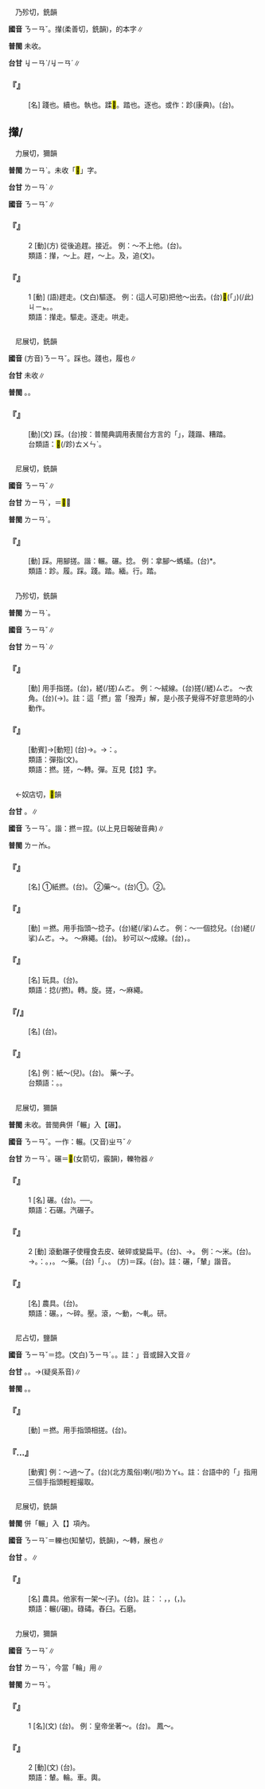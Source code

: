 
=={{ruby|<mark>&#xf8fe5;</mark>|ㄋㄧㄢˇ}}==

　乃殄切，銑韻

'''國音''' <rt>ㄋㄧㄢˇ</rt>。攆(柔善切，銑韻)，的本字∥

'''普閩''' 未收。

'''台甘''' <rt>ㆢㄧㄢˋ/ㆢㄧㄢˊ</rt>∥

    

==='''『{{ruby|<mark>&#xf8fe5;</mark>|ㄋㄧㄢˇ}}』'''===
: [名] 踐也。續也。執也。蹂<mark>&#xf8fe5;</mark>。踏也。逐也。或作：跈(康典)。(台){{ruby|<mark>&#xf8fe5;</mark>|ㆢㄧㄢˋ/ㆢㄧㄢˊ}}。
    

==攆/{{ruby|<mark>&#xf8fe5;</mark>|ㄋㄧㄢˇ}}==

　力展切，獮韻

'''普閩''' <rt>ㄌㄧㄢˋ</rt>。未收「<mark>&#xf8fe5;</mark>」字。

'''台甘''' <rt>ㄌㄧㄢˋ</rt>∥

'''國音''' <rt>ㄋㄧㄢˇ</rt>∥

    

==='''『{{ruby|攆|ㄋㄧㄢˇ}}』'''===
:2  [動](方) 從後追趕。接近。 例：～不上他。(台){{ruby|逐|ㆢㄧㆦㆶ/ㄌㄧㆦㆶ}}{{ruby|伊|ㄧ}}{{ruby|<mark>&#xffa45;</mark>|ㆠㆤ˫/ㆠㄨㆤ˫}}{{ruby|著|ㄉㄧㄜㆷ ͘}}。
:類語：攆，～上。趕，～上。及，追(文)。
:
    

==='''『{{ruby|攆|ㄋㄧㄢˇ}}』'''===
:1  [動] (語)趕走。(文白)驅逐。 例：(這人可惡)把他～出去。(台)<mark>&#xffb50;</mark>(「{{ruby|此|ㄐㄧˋ}}{{ruby|一|ㄐㄧㆵ ͘}}」)(/此)<rt>ㄐㄧㆵ</rt>{{ruby|個|ㆤˊ}}{{ruby|人|ㄌㄤˊ}}{{ruby|真|ㄐㄧㄣ}}{{ruby|可|ㄎㄜˋ/ㄎㆦˋ}}{{ruby|惡|ㆦ˪}}{{ruby|共|ㄍㄚ˫}}{{ruby|趕|ㄍㄨㆩˋ}}{{ruby|出|ㄘㄨㆵ}}{{ruby|去|·ㄎㄧ˪}}。{{ruby|捙|ㄑㄧㄚ}}{{ruby|出|ㄘㄨㆵ}}{{ruby|去|·ㄎㄧ˪}}。
:類語：攆走。驅走。逐走。哄走。
:
    

=={{ruby|蹍|ㄋㄧㄢˇ}}==

　尼展切，銑韻

'''國音''' (方音)<rt>ㄋㄧㄢˇ</rt>。踩也。踐也，履也∥

'''台甘''' 未收∥

'''普閩''' {{ruby|(文)|ㄌㄧㄢˋ}}{{ruby|。|ㄊㄧㄢˋ}}。{{ruby|(白)|ㄊㄨㄣˋ}}。

    

==='''『{{ruby|蹍|ㄋㄧㄢˇ}}』'''===
: [動](文) 踩。(台)按：普閩典調用表閩台方言的「{{ruby|蹍|ㄊㄨㄣˋ}}」，踐蹋、糟踏。
:台類語：<mark>&#xf9af8;</mark>(/跈)<rt>ㄊㄨㄣˋ</rt>。
:
    

=={{ruby|跈|ㄋㄧㄢˇ}}==

　尼展切，銑韻

'''國音''' <rt>ㄋㄧㄢˇ</rt>∥

'''台甘''' <rt>ㄌㄧㄢˋ</rt>，{{ruby|步|ㄅㆦ˫}}{{ruby|跈|ㄌㄧㄢˋ}}{{ruby|。|ㄊㄧㄢˋ}}{{ruby|→|ㄊㄨㄣˋ}}＝<mark>&#xf9759;</mark>∥

'''普閩''' <rt>ㄌㄧㄢˋ</rt>{{ruby|。|ㄊㄧㄢˋ}}。

    

==='''『{{ruby|跈|ㄋㄧㄢˇ}}』'''===
: [動] 踩。用腳搓。諧：輾。碾。捻。 例：拿腳～螞蟻。(台){{ruby|用|ㄧㆲ˫/ㄧㄥ˫}}{{ruby|骹|ㄎㄚ}}{{ruby|<mark>&#xf8fc7;</mark>|ㄏㄨㆤˊ}}*{{ruby|蚼|ㄍㄠˋ}}{{ruby|蟻|ㄏㄧㄚ˫}}。
:類語：跈。履。踩。踐。踏。緬。行。踏。
:
    

=={{ruby|撚|ㄋㄧㄢˇ}}==

　乃殄切，銑韻

'''普閩''' <rt>ㄌㄧㄢˋ</rt>。

'''國音''' <rt>ㄋㄧㄢˇ</rt>∥

'''台甘''' <rt>ㄌㄧㄢˋ</rt>∥

    

==='''『{{ruby|撚|ㄋㄧㄢˇ}}』'''===
: [動] 用手指搓。(台){{ruby|撚|ㄌㄧㄢˋ}}，{{ruby|用|ㄧㆲ˫/ㄧㄥ˫}}{{ruby|掌|ㄐㄧㄥˋ}}{{ruby|頭|ㄊㄠˊ}}{{ruby|仔|ㄚ}}縒(/搓)<rt>ㄙㄜ</rt>。 例：～絨線。(台)搓(/縒)<rt>ㄙㄜ</rt>{{ruby|凸|ㄆㆲ˪}}{{ruby|紗|ㄙㆤ}}{{ruby|線|ㄙㄨㆩ˪}}。 ～衣角。(台){{ruby|撚|ㄌㄧㄢˋ}}(→{{ruby|捻|ㄌㄧㄚㆴ}}{{ruby|捏|ㄋㄧㆷ ͘}}){{ruby|衫|ㄙㆩ}}{{ruby|仔|ㄚ}}{{ruby|裾|ㄍㄧ}}。註：這「撚」當「撥弄」解，是小孩子覺得不好意思時的小動作。
    

==='''『{{ruby|撚|ㄋㄧㄢˇ}}{{ruby|指|ㄓˇ}}』'''===
: [動賓]→[動短] (台){{ruby|撚|ㄌㄧㄢˋ}}→{{ruby|<mark>&#xf91ad;</mark>|ㄉㄧㄚㆶ ͘}}{{ruby|掌|ㄐㄧㄥˋ}}{{ruby|頭|ㄊㄠˊ}}{{ruby|仔|ㄚ}}{{ruby|丌|ㆤ}}{{ruby|中|ㄉㄧㆲ}}{{ruby|間|ㄍㄢ}}。→{{ruby|比|ㄅㄧˋ}}{{ruby|喻|ㆡㄨ˫/ㄌㄨ˫}}：{{ruby|極|ㄍㄧㆤㆶ ͘}}{{ruby|其|ㄍㄧˊ}}{{ruby|短|ㄉㆤˋ}}{{ruby|丌|ㆤ}}{{ruby|時|ㄒㄧˊ}}{{ruby|間|ㄍㄢ}}。
:類語：彈指(文)。
:
:類語：撚。搓，～轉。彈。互見【捻】字。
:
    

=={{ruby|捻|ㄋㄧㄢˇ}}==

　←奴店切，<mark>&#xf96d9;</mark>韻

'''台甘''' {{ruby|(文)|ㄌㄧㆰ˪}}。{{ruby|(文)|ㄌㄧㄚㆴ}}∥

'''國音''' <rt>ㄋㄧㄢˇ</rt>。諧：撚{{ruby|。|ㄋㄧㄝ}}＝捏。(以上見日報破音典)∥

'''普閩''' <rt>ㄌㄧㆰ˪</rt>{{ruby|。|ㄌㄧㆰ˫}}。

    

==='''『{{ruby|捻|ㄋㄧㄢˇ}}{{ruby|子|·ㄗˇ}}』'''===
: [名] ①紙撚。(台){{ruby|紙|ㄗㄨㄚˋ}}{{ruby|撚|ㄌㄧㄢˋ}}。 ②藥～。(台)①{{ruby|指|ㄐㄧˋ}}{{ruby|有|ㄨ˫}}{{ruby|火|ㄏㄨㆤˋ/ㄏㆤˋ}}{{ruby|藥|ㄧㄜㆷ ͘}}{{ruby|丌|ㆤ}}{{ruby|紙|ㄗㄨㄚˋ}}{{ruby|根|ㄍㄨㄣ/ㄍㄧㄣ}}。②{{ruby|藥|ㄧㄜㆷ ͘}}{{ruby|布|ㄅㆦ˪}}。
    

==='''『{{ruby|捻|ㄋㄧㄢˇ}}』'''===
: [動] ＝撚。用手指頭～捻子。(台){{ruby|用|ㄧㆲ˫/ㄧㄥ˫}}{{ruby|手|ㄑㄧㄨˋ}}{{ruby|掌|ㄐㄧㄥˋ}}{{ruby|頭|ㄊㄠˊ}}{{ruby|仔|ㄚ}}縒(/挲)<rt>ㄙㄜ</rt>{{ruby|紙|ㄗㄨㄚˋ}}{{ruby|薰|ㄏㄨㄣ}}{{ruby|撚|ㄌㄧㄢˋ}}。 例：～一個捻兒。(台)縒(/挲)<rt>ㄙㄜ</rt>{{ruby|一|ㄐㄧㆵ ͘}}{{ruby|枝|ㄍㄧ}}{{ruby|紙|ㄗㄨㄚˋ}}{{ruby|撚|ㄌㄧㄢˋ}}{{ruby|丁|ㄉㄧㄥ}}。→{{ruby|燈|ㄉㄧㄥ}}{{ruby|心|ㄒㄧㆬ}}。 ～麻繩。(台){{ruby|搓|ㄙㄜ}}{{ruby|麻|ㄇㄨㄚˊ}}{{ruby|索|ㄙㄜㆷ}}。 紗可以～成線。(台){{ruby|紗|ㄙㆤ}}，{{ruby|撚|ㄌㄧㄢˋ}}{{ruby|縒|ㄙㄜ}}{{ruby|做|ㄗㄨㆤ˪/ㄗㄜ˪}}{{ruby|線|ㄙㄨㆩ˪}}。
    

==='''『{{ruby|捻|ㄋㄧㄢˇ}}{{ruby|捻|ㄋㄧㄢˇ}}{{ruby|轉|ㄓㄨㄢˇ}}{{ruby|兒|ㄦ}}』'''===
: [名] 玩具。(台){{ruby|用|ㄧㆲ˫/ㄧㄥ˫}}{{ruby|手|ㄑㄧㄨˋ}}{{ruby|撚|ㄌㄧㄢˋ}}{{ruby|丌|ㆤ}}{{ruby|細|ㄙㄨㆤ˪/ㄙㆤ˪}}{{ruby|粒|ㄌㄧㄚㆴ ͘}}{{ruby|干|ㄍㄢ}}{{ruby|樂|ㄌㆦㆶ ͘}}。
:類語：捻(/撚)。轉。旋。搓，～麻繩。
:
    

==='''『{{ruby|燈|ㄉㄥ}}{{ruby|捻|ㄋㄧㄢˇ}}/{{ruby|撚|ㄋㄧㄢˇ}}{{ruby|兒|ㄦ}}』'''===
: [名] (台){{ruby|燈|ㄉㄧㄥ}}{{ruby|芯|ㄒㄧㆬ}}{{ruby|丌|ㆤ}}{{ruby|鏇|ㄗㄨㄣ˫}}{{ruby|仔|ㄚ}}。
    

==='''『{{ruby|捻|ㄋㄧㄢˇ}}』'''===
: [名] 例：紙～(兒)。(台){{ruby|紙|ㄗㄨㄚˋ}}{{ruby|撚|ㄌㄧㄢˋ}}。 藥～子。
:台類語：{{ruby|熏|ㄏㄨㄣ}}{{ruby|撚|ㄌㄧㄢˋ}}。{{ruby|水|ㄗㄨㄧˋ}}{{ruby|熏|ㄏㄨㄣ}}{{ruby|吹|ㄘㄨㆤ/ㄘㆤ}}{{ruby|用|ㄧㆲ˫}}。
:
    

=={{ruby|碾|ㄋㄧㄢˇ}}==

　尼展切，獮韻

'''普閩''' 未收。普閩典併「輾」入【碾】。

'''國音''' <rt>ㄋㄧㄢˇ</rt>。一作：輾。(又音)<rt>ㄓㄢˇ</rt>∥

'''台甘''' <rt>ㄌㄧㄢˋ</rt>。碾＝<mark>&#xf98b6;</mark>(女箭切，霰韻)，轢物器∥

    

==='''『{{ruby|碾|ㄋㄧㄢˇ}}』'''===
:1  [名] 碾{{ruby|子|·ㄗˇ}}。(台){{ruby|用|ㄧㆲ˫/ㄧㄥ˫}}{{ruby|來|ㄌㄞˊ}}{{ruby|壓|ㄉㆤㆷ}}{{ruby|重|ㄉㄤ˫}}{{ruby|將|ㄐㄧㆲ}}{{ruby|物|ㄇㆭㆷ ͘/ㄇㄧㆷ ͘}}{{ruby|件|ㄍㄧㆩ˫}}{{ruby|研|ㆣㄧㄥˋ/ㄫㄞˋ}}{{ruby|碎|ㄘㄨㄧ˪}}{{ruby|丌|ㆤ}}{{ruby|器|ㄎㄧ˪}}{{ruby|具|ㄍㄨ˫}}。──{{ruby|石|ㄐㄧㄜㆷ ͘}}{{ruby|碖|ㄌㄨㄣˋ}}。
:類語：石碾。汽碾子。
:
    

==='''『{{ruby|碾|ㄋㄧㄢˇ}}』'''===
:2  [動] 滾動蹍子使糧食去皮、破碎或變扁平。(台){{ruby|碾|ㄌㄧㄢˋ}}、{{ruby|研|ㆣㄧㄥˋ}}→{{ruby|絞|ㄍㄚˋ}}。 例：～米。(台){{ruby|用|ㄧㆲ˫/ㄧㄥ˫}}{{ruby|石|ㄐㄧㄜㆷ ͘}}{{ruby|碖|ㄌㄨㄣˋ}}{{ruby|研|ㆣㄧㄥˋ}}{{ruby|米|ㆠㄧˋ}}。→{{ruby|絞|ㄍㄚˋ}}{{ruby|米|ㆠㄧˋ}}。{{ruby|用|ㄧㆲ˫}}{{ruby|機|ㄍㄧ/ㄍㆤ/ㄍㄨㆤ}}{{ruby|器|ㄎㄧ˪}}{{ruby|舂|ㄐㄧㄥ}}{{ruby|米|ㆠㄧˋ}}{{ruby|丌|ㆤ}}{{ruby|工|ㄍㄤ}}{{ruby|場|ㄉㄧㆫˊ/ㄉㄧㆧˊ}}{{ruby|叫|ㄍㄧㄜ˪}}：{{ruby|米|ㆠㄧˋ}}{{ruby|絞|ㄍㄚˋ}}。{{ruby|絞|ㄍㄚˋ}}{{ruby|狀|ㄗㆲ˫}}{{ruby|鼓|ㄍㆦˋ}}{{ruby|動|ㄉㆲ˫}}{{ruby|機|ㄍㄧ}}{{ruby|械|ㄏㄞ˫}}，{{ruby|機|ㄍㄧ}}{{ruby|械|ㄏㄞ˫}}{{ruby|捲|ㄍㆭˋ}}{{ruby|入|ㆢㄧㆴ ͘/ㄌㄧㆴ ͘}}{{ruby|物|ㄇㆭㆷ ͘/ㄇㄧㆷ ͘}}{{ruby|件|ㄍㄧㆩ˫}}。 ～藥。(台){{ruby|用|ㄧㄥ˫/ㄧㆲ˫}}「{{ruby|碾|ㄋㄧㄢˇ}}{{ruby|船|ㄔㄨㄢˊ}}」、{{ruby|研|ㆣㄧㄥˋ}}{{ruby|槽|ㄗㄜˊ}}{{ruby|研|ㆣㄧㄥˋ}}{{ruby|藥|ㄧㄜㆷ ͘}}。 (方)＝踩。(台){{ruby|踏|ㄉㄚㆷ ͘}}。註：碾，「輦」諧音。
    

==='''『{{ruby|碾|ㄋㄧㄢˇ}}{{ruby|砣|ㄊㄨㄛˊ}}』'''===
: [名] 農具。(台){{ruby|磟|ㄌㄚˊ}}{{ruby|碡|ㄉㄚㆶ ͘}}{{ruby|形|ㄏㄧㄥˊ}}{{ruby|石|ㄐㄧㄜㆷ ͘}}{{ruby|碖|ㄌㄨㄣˋ}}。
:類語：碾。{{ruby|軋|ㄧㄚ}}，～碎。壓。滾，～動，～軋。研。
:
    

=={{ruby|拈|ㄋㄧㄢˇ}}==

　尼占切，鹽韻{{ruby|＝|ㄋㄧㄢˊ}}

'''國音''' <rt>ㄋㄧㄢˇ</rt>＝捻。(文白)<rt>ㄋㄧㄢˊ</rt>。{{ruby|(語)|ㄋㄧㄢ}}。註：{{ruby|「|ㄋㄧㄢˊ}}」音或歸入文音∥

'''台甘''' {{ruby|(文)|ㄌㄧㆰˊ}}。{{ruby|(語)|ㄌㄧㆰ}}。→{{ruby|(語)|ㄋㄧ}}(疑吳系音)∥

'''普閩''' {{ruby|(文)|ㄌㄧㆰ}}。{{ruby|(白)|ㄋㄧ}}。

    

==='''『{{ruby|拈|ㄋㄧㄢˇ}}』'''===
: [動] ＝撚。用手指頭相搓。(台){{ruby|用|ㄧㄥ˫/ㄧㆲ˫}}{{ruby|掌|ㄐㄧㄤ/ㄐㄧㆲˋ}}{{ruby|→|ㄐㄧㄥˋ}}{{ruby|頭|ㄊㄠˊ}}{{ruby|仔|ㄚ}}{{ruby|搔|ㄙㄜ}}{{ruby|撚|ㄌㄧㄢˋ}}。
    

==='''『{{ruby|拈|ㄋㄧㄢˇ}}…{{ruby|香|ㄒㄧㄤ}}』'''===
: [動賓] 例：～過～了。(台)(北方風俗){{ruby|香|ㄏㄧㆧ/ㄏㄧㆫ}}{{ruby|骹|ㄎㄚ}}{{ruby|有|ㄨ˫}}{{ruby|撚|ㄌㄧㄢˋ}}喇(/啦)<rt>ㄌㄚ˪</rt>。註：台語中的「{{ruby|拈|ㄌㄧㆰ}}{{ruby|香|ㄏㄧㆧ/ㄏㄧㆫ}}」指用三個手指頭輕輕撮取。
    

=={{ruby|輾|ㄋㄧㄢˇ}}==

　尼展切，銑韻

'''普閩''' 併「輾」入【{{ruby|碾|ㄋㄧㄢˇ}}】項內。

'''國音''' <rt>ㄋㄧㄢˇ</rt>＝轢也{{ruby|。|ㄓㄢˇ}}(知輦切，銑韻)，～轉，展也∥

'''台甘''' {{ruby|(文)|ㄌㄧㄢˋ}}。{{ruby|(文)|ㄉㄧㄢˋ}}∥

    

==='''『{{ruby|輾|ㄋㄧㄢˇ}}』'''===
: [名] 農具。他家有一架～(子)。(台){{ruby|<mark>&#xffad9;</mark>|ㄧㄣ}}{{ruby|兜|ㄉㄠ}}{{ruby|有|ㄨ˫}}{{ruby|一|ㄐㄧㆵ ͘}}{{ruby|盾|ㄉㄨㄣˋ}}{{ruby|石|ㄐㄧㄜㆷ ͘}}{{ruby|磨|ㆠㄜ˫}}。註：{{ruby|台|ㄉㄞˊ}}{{ruby|俗|ㄒㄧㆦㆶ ͘}}：{{ruby|用|ㄧㆲ˫/ㄧㄥ˫}}{{ruby|塗|ㄊㆦˊ}}{{ruby|礱|ㄌㄤˊ}}{{ruby|挨|ㄨㆤ/ㆤ}}{{ruby|粟|ㄑㄧㆤㆶ}}，{{ruby|舂|ㄐㄧㄥ}}{{ruby|臼|ㄎㄨ˫}}{{ruby|精|ㄐㄧㄥ}}{{ruby|米|ㆠㄧˋ}}，{{ruby|石|ㄐㄧㄜㆷ ͘}}{{ruby|磨|ㆠㄜ˫}}{{ruby|挨|ㄨㆤ/ㆤ}}{{ruby|粿|ㄍㆤˋ/ㄍㄨㆤˋ}}({{ruby|磨|ㆠㄨㄚˊ}}{{ruby|水|ㄗㄨㄧˋ}}{{ruby|米|ㆠㄧˋ}}{{ruby|成|ㄒㄧㄥˊ}}{{ruby|漿|ㄐㄧㆫ/ㄐㄧㆧ}}，{{ruby|作|ㄗㄜ˪}}{{ruby|粿|ㄍㆤˋ/ㄍㄨㆤˋ}})。
:類語：輾(/碾)。碌碡。舂臼。石磨。
:
    

=={{ruby|輦|ㄋㄧㄢˇ}}==

　力展切，獮韻

'''國音''' <rt>ㄋㄧㄢˇ</rt>∥

'''台甘''' <rt>ㄌㄧㄢˋ</rt>，今當「輪」用∥

'''普閩''' <rt>ㄌㄧㄢˋ</rt>。

    

==='''『{{ruby|輦|ㄋㄧㄢˇ}}』'''===
:1  [名](文) (台){{ruby|用|ㄧㄥ˫/ㄧㆲ˫}}{{ruby|拖|ㄊㄨㄚ}}{{ruby|丌|ㆤ}}{{ruby|車|ㄑㄧㄚ}}。 例：皇帝坐著～。(台){{ruby|皇|ㄏㆲˊ}}{{ruby|帝|ㄉㆤ˪}}{{ruby|坐|ㄗㄜ˫/ㄗㆤ˫}}{{ruby|輦|ㄌㄧㄢˋ}}{{ruby|車|ㄑㄧㄚ}}。 鳳～。
    

==='''『{{ruby|輦|ㄋㄧㄢˇ}}』'''===
:2  [動](文) (台){{ruby|運|ㄨㄣ˫}}{{ruby|載|ㄗㄞ˪}}。
:類語：輦。輪。車。輿。
:
    
